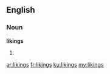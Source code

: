 ==English==

===Noun===
'''likings'''

# {{plural of|[[liking]]}}

[[ar:likings]]
[[fr:likings]]
[[ku:likings]]
[[my:likings]]